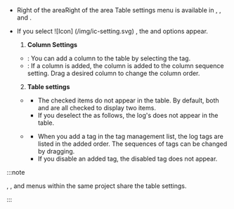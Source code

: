 - <InDoc pages="log-search,aws-log-search,log-exp,aws-log-exp">Right of the <LinkImage img="number-03.png" className="ico" /> area</InDoc><InDoc pages="log-lt,aws-log-lt">Right of the <LinkImage img="number-02.png" className="ico" /> area</InDoc> <UI>Table settings</UI> menu is available in <Cmdname sid="logTail" className="uitext" />, <Cmdname sid="log_search" className="uitext" />, and <Cmdname sid="logExplorer" className="uitext" />.
- If you select ![Icon] (/img/ic-setting.svg) <Cmdname sid="table_settings" className="uitext" />, the <Cmdname sid="column_settings" className="uitext" /> and <Cmdname sid="table_content_setting" className="uitext" /> options appear. 

  <ImgLang img='log-table-contents-options.png' desc='Log Table setting'/>

  1. **Column Settings** 

  - <Cmdname sid="add_a_column" className="uitext" />: You can add a column to the table by selecting the tag.
  - <Cmdname sid="column_order_setting" className="uitext" />: If a column is added, the column is added to the column sequence setting. Drag a desired column to change the column order.

  2. **Table settings**

  <ImgLang img='log-table-contents.png' desc='Log Table Content Setting'/>

  - <Cmdname sid="whether_display_content" className="uitext" />

    - The checked items do not appear in the table. By default, both <Cmdname sid="log" className="uitext" /> and <Cmdname sid="tag" className="uitext" /> are all checked to display two items.
    - If you deselect the <Cmdname sid="tag" className="uitext" /> as follows, the log's <Cmdname sid="tag" className="uitext" /> does not appear in the table.
      <ImgLang img='log-table-contents-remove-tag.png' desc='Log table tag invisible'/>

  - <Cmdname sid="tag_management" className="uitext" />

    - When you add a tag in the tag management list, the log tags are listed in the added order. The sequences of tags can be changed by dragging.
    - If you disable an added tag, the disabled tag does not appear. 

:::note 

<Cmdname sid="side_logTail" className="uitext" />, <Cmdname sid="side_logSearch" className="uitext" />, and <Cmdname sid="side_logExplorer" className="uitext" /> menus within the same project share the table settings.

:::
